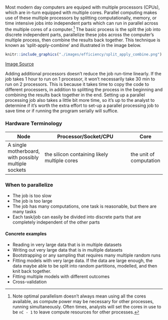 Most modern day computers are equiped with multiple processors (CPUs), which are in-turn equipped with multiple cores. Parallel computing makes use of these multiple processors by splitting computationally, memory, or time intensive jobs into independent parts which can run in parallel across the multiple cores of a computer.^[Note optimal parallelism doesn't always mean using all the cores available, as compute power may be necessary for other processes, running simultaneously. Often times, analysts will set the cores in use to be `nC - 1` to leave compute resources for other processes.] The basic process is the split the job into discrete independent parts, parallelize these jobs across the computer's multiple process, then combine the results back together. This technique is known as 'split-apply-combine' and illustrated in the image below.

```r
knitr::include_graphics("./images/efficiency/split_apply_combine.png")
```
[Image Source](https://ljdursi.github.io/beyond-single-core-R/#/16)

Adding additional processors doesn't reduce the job run-time linearly. If the job takes 1 hour to run on 1 processor, it won't necessarily take 30 min to run on 2 processors. This is because it takes time to copy the code to different processers, in addition to splitting the process in the beginning and combining the results back together in the end. Setting up a parallel processing job also takes a little bit more time, so it's up to the analyst to determine if it's worth the extra effort to set-up a parallel processing job to save time or if running the program serially will suffice.

### Hardware Terminology

|Node|Processor/Socket/CPU|Core|
|----|--------------------|----|
|A single motherboard, with possibly multiple sockets|the silicon containing likely multiple cores|the unit of computation|

### When to parallelize

* The job is too slow
* The job is too large
* The job has many computations, one task is reasonable, but there are many tasks
* Each task/job can easily be divided into discrete parts that are completely independent of the other parts

#### Concrete examples

* Reading in very large data that is in multiple datasets
* Writing out very large data that is in multiple datasets
* Bootstrapping or any sampling that requires many multiple random runs
* Fitting models with very large data. If the data are large enough, the data maybe able to be split into random partitions, modelled, and then knit back together.
* Fitting multiple models with different outcomes
* Cross-validation
